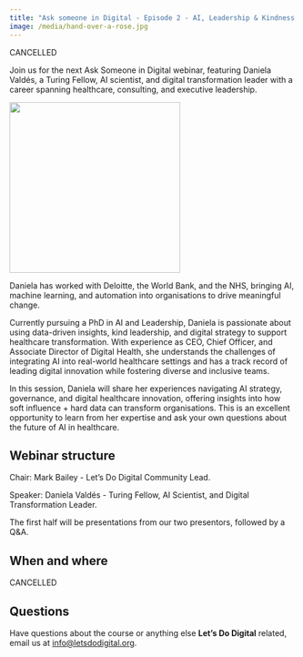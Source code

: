 ```yaml
---
title: "Ask someone in Digital - Episode 2 - AI, Leadership & Kindness in Transformation"
image: /media/hand-over-a-rose.jpg
---
```


CANCELLED

Join us for the next Ask Someone in Digital webinar, featuring Daniela Valdés, a Turing Fellow, AI scientist, and digital transformation leader with a career spanning healthcare, consulting, and executive leadership.

![](/media/hand-over-a-rose.jpg){height=300px fig-align="center" fig-alt="Picture of arms from two separate people, one handing a rose to the other"}

Daniela has worked with Deloitte, the World Bank, and the NHS, bringing AI, machine learning, and automation into organisations to drive meaningful change.

Currently pursuing a PhD in AI and Leadership, Daniela is passionate about using data-driven insights, kind leadership, and digital strategy to support healthcare transformation. With experience as CEO, Chief Officer, and Associate Director of Digital Health, she understands the challenges of integrating AI into real-world healthcare settings and has a track record of leading digital innovation while fostering diverse and inclusive teams.

In this session, Daniela will share her experiences navigating AI strategy, governance, and digital healthcare innovation, offering insights into how soft influence + hard data can transform organisations. This is an excellent opportunity to learn from her expertise and ask your own questions about the future of AI in healthcare.

## Webinar structure

Chair: Mark Bailey - Let's Do Digital Community Lead.

Speaker: Daniela Valdés - Turing Fellow, AI Scientist, and Digital Transformation Leader.

The first half will be presentations from our two presentors, followed by a Q&A.

## When and where

CANCELLED

## Questions

Have questions about the course or anything else **Let's Do Digital** related, email us at [info@letsdodigital.org](mailto:info@letsdodigital.org).
